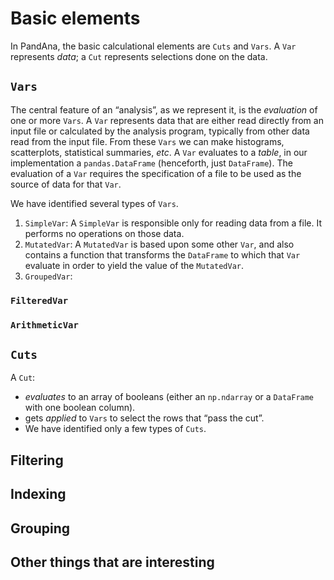 # Basic elements

In PandAna, the basic calculational elements are `Cuts` and `Vars`.
A `Var` represents *data*; a `Cut` represents selections done on the data.

## `Vars`

The central feature of an "analysis", as we represent it, is the *evaluation* of one or more `Vars`.
A `Var` represents data that are either read directly from an input file or calculated by the analysis program, typically from other data read from the input file.
From these `Vars` we can make histograms, scatterplots, statistical summaries, *etc*.
A `Var` evaluates to a *table*, in our implementation a `pandas.DataFrame` (henceforth, just `DataFrame`).
The evaluation of a `Var` requires the specification of a file to be used as the source of data for that `Var`.

We have identified several types of `Vars`.

#. `SimpleVar`: A `SimpleVar` is responsible only for reading data from a file.
It performs no operations on those data.
#. `MutatedVar`: A `MutatedVar` is based upon some other `Var`, and also contains a function that transforms the `DataFrame` to which that `Var` evaluate in order to yield the value of the `MutatedVar`.
#. `GroupedVar`:


### `FilteredVar`

### `ArithmeticVar`
    
## `Cuts`

A `Cut`:

  * *evaluates* to an array of booleans (either an `np.ndarray` or a `DataFrame` with one boolean column).
  * gets *applied* to `Vars` to select the rows that "pass the cut".
  * We have identified only a few types of `Cuts`.
  
## Filtering

## Indexing

## Grouping

## Other things that are interesting